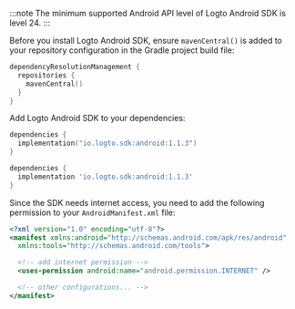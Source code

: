 
:::note
The minimum supported Android API level of Logto Android SDK is level 24.
:::

Before you install Logto Android SDK, ensure `mavenCentral()` is added to your repository configuration in the Gradle project build file:

```kotlin
dependencyResolutionManagement {
  repositories {
    mavenCentral()
  }
}
```

Add Logto Android SDK to your dependencies:

<Tabs>

<TabItem value="kotlin" label="Kotlin">

```kotlin
dependencies {
  implementation("io.logto.sdk:android:1.1.3")
}
```

</TabItem>

<TabItem value="groovy" label="Groovy">

```groovy
dependencies {
  implementation 'io.logto.sdk:android:1.1.3'
}
```

</TabItem>

</Tabs>

Since the SDK needs internet access, you need to add the following permission to your `AndroidManifest.xml` file:

```xml
<?xml version="1.0" encoding="utf-8"?>
<manifest xmlns:android="http://schemas.android.com/apk/res/android"
  xmlns:tools="http://schemas.android.com/tools">

  <!-- add internet permission -->
  <uses-permission android:name="android.permission.INTERNET" />

  <!-- other configurations... -->
</manifest>
```
